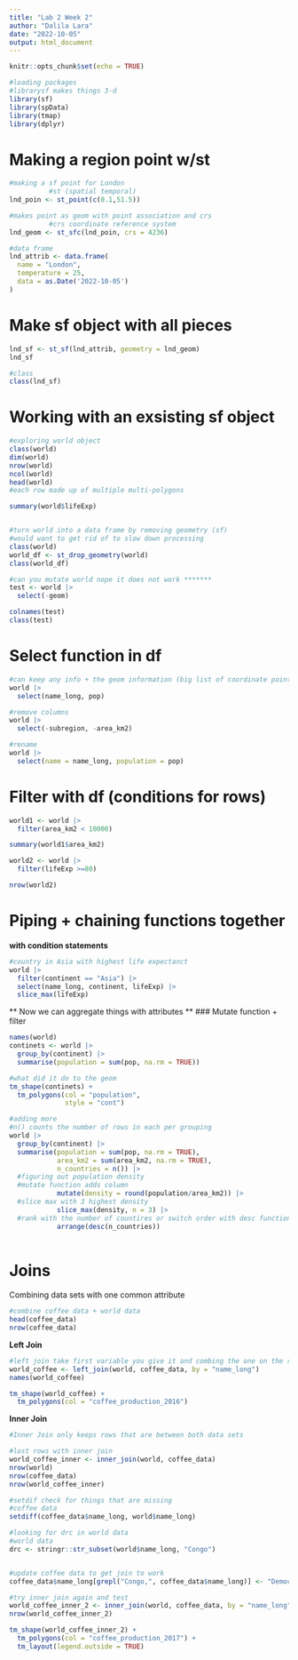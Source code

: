 ```yaml
---
title: "Lab 2 Week 2"
author: "Dalila Lara"
date: "2022-10-05"
output: html_document
---
```


```r
knitr::opts_chunk$set(echo = TRUE)
```

```r
#loading packages 
#librarysf makes things 3-d 
library(sf)
library(spData)
library(tmap)
library(dplyr)
```

# Making a region point w/st

```r
#making a sf point for London
          #st (spatial temporal)
lnd_poin <- st_point(c(0.1,51.5))

#makes point as geom with point association and crs 
          #crs coordinate reference system 
lnd_geom <- st_sfc(lnd_poin, crs = 4236)

#data frame
lnd_attrib <- data.frame(
  name = "London",
  temperature = 25,
  data = as.Date('2022-10-05')
)
```

# Make sf object with all pieces

```r
lnd_sf <- st_sf(lnd_attrib, geometry = lnd_geom)
lnd_sf

#class 
class(lnd_sf)
```

# Working with an exsisting sf object

```r
#exploring world object
class(world)
dim(world)
nrow(world)
ncol(world)
head(world)
#each row made up of multiple multi-polygons 

summary(world$lifeExp)


#turn world into a data frame by removing geometry (sf) 
#would want to get rid of to slow down processing 
class(world)
world_df <- st_drop_geometry(world)
class(world_df)

#can you mutate world nope it does not work *******
test <- world |>
  select(-geom)

colnames(test)
class(test)
```

# Select function in df

```r
#can keep any info + the geom information (big list of coordinate points along the polygons)
world |>
  select(name_long, pop)

#remove columns 
world |>
  select(-subregion, -area_km2)

#rename
world |>
  select(name = name_long, population = pop)
```

# Filter with df (conditions for rows)

```r
world1 <- world |>
  filter(area_km2 < 10000)

summary(world1$area_km2)

world2 <- world |>
  filter(lifeExp >=80)

nrow(world2)
```

# Piping + chaining functions together

**with condition statements**

```r
#country in Asia with highest life expectanct
world |>
  filter(continent == "Asia") |>
  select(name_long, continent, lifeExp) |>
  slice_max(lifeExp)
```

\*\* Now we can aggregate things with attributes \*\* \### Mutate function + filter

```r
names(world)
continets <- world |>
  group_by(continent) |>
  summarise(population = sum(pop, na.rm = TRUE))

#what did it do to the geom
tm_shape(continets) +
  tm_polygons(col = "population",
              style = "cont")

#adding more 
#n() counts the number of rows in each per grouping
world |>
  group_by(continent) |>
  summarise(population = sum(pop, na.rm = TRUE),
            area_km2 = sum(area_km2, na.rm = TRUE),
            n_countries = n()) |>
  #figuring out population density
  #mutate function adds column
            mutate(density = round(population/area_km2)) |>
  #slice max with 3 highest density
            slice_max(density, n = 3) |>
  #rank with the number of countires or switch order with desc function
            arrange(desc(n_countries))
  
```

# Joins

Combining data sets with one common attribute

```r
#combine coffee data + world data
head(coffee_data)
nrow(coffee_data)
```

**Left Join**

```r
#left join take first variable you give it and combing the one on the right to the left 
world_coffee <- left_join(world, coffee_data, by = "name_long")
names(world_coffee)

tm_shape(world_coffee) +
  tm_polygons(col = "coffee_production_2016")
```

**Inner Join**
```r
#Inner Join only keeps rows that are between both data sets

#lost rows with inner join
world_coffee_inner <- inner_join(world, coffee_data)
nrow(world)
nrow(coffee_data)
nrow(world_coffee_inner)

#setdif check for things that are missing 
#coffee data 
setdiff(coffee_data$name_long, world$name_long)

#looking for drc in world data 
#world data 
drc <- stringr::str_subset(world$name_long, "Congo")


#update coffee data to get join to work
coffee_data$name_long[grepl("Congo,", coffee_data$name_long)] <- "Democratic Republic of the Congo"

#try inner join again and test 
world_coffee_inner_2 <- inner_join(world, coffee_data, by = "name_long")
nrow(world_coffee_inner_2)

tm_shape(world_coffee_inner_2) +
  tm_polygons(col = "coffee_production_2017") +
  tm_layout(legend.outside = TRUE)
```

